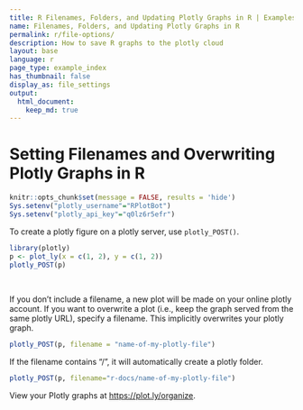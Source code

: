 ```yaml
---
title: R Filenames, Folders, and Updating Plotly Graphs in R | Examples | Plotly
name: Filenames, Folders, and Updating Plotly Graphs in R
permalink: r/file-options/
description: How to save R graphs to the plotly cloud
layout: base
language: r
page_type: example_index
has_thumbnail: false
display_as: file_settings
output: 
  html_document:
    keep_md: true
---
```


# Setting Filenames and Overwriting Plotly Graphs in R

```r
knitr::opts_chunk$set(message = FALSE, results = 'hide')
Sys.setenv("plotly_username"="RPlotBot")
Sys.setenv("plotly_api_key"="q0lz6r5efr")
```

To create a plotly figure on a plotly server, use `plotly_POST()`.

```r
library(plotly)
p <- plot_ly(x = c(1, 2), y = c(1, 2))
plotly_POST(p)
```

<br>

If you don't include a filename, a new plot will be made on your online plotly account. If you want to overwrite a plot (i.e., keep the graph served from the same plotly URL), specify a filename. This implicitly overwrites your plotly graph.

```r
plotly_POST(p, filename = "name-of-my-plotly-file")
```

If the filename contains "/", it will automatically create a plotly folder.

```r
plotly_POST(p, filename="r-docs/name-of-my-plotly-file")
```

View your Plotly graphs at [https://plot.ly/organize](https://plot.ly/organize).
